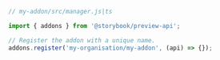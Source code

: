 ```js
// my-addon/src/manager.js|ts

import { addons } from '@storybook/preview-api';

// Register the addon with a unique name.
addons.register('my-organisation/my-addon', (api) => {});
```
